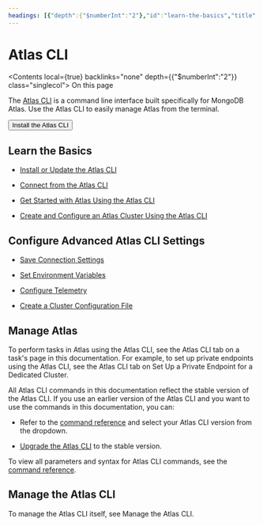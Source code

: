 ```yaml
---
headings: [{"depth":{"$numberInt":"2"},"id":"learn-the-basics","title":[{"type":"text","position":{"start":{"line":{"$numberInt":"23"}}},"value":"Learn the Basics"}],"selector_ids":{}},{"depth":{"$numberInt":"2"},"id":"configure-advanced-atlas-cli-settings","title":[{"type":"text","position":{"start":{"line":{"$numberInt":"35"}}},"value":"Configure Advanced Atlas CLI Settings"}],"selector_ids":{}},{"depth":{"$numberInt":"2"},"id":"manage-service","title":[{"type":"text","position":{"start":{"line":{"$numberInt":"47"}}},"value":"Manage "},{"type":"substitution_reference","position":{"start":{"line":{"$numberInt":"47"}}},"children":[{"type":"text","position":{"start":{"line":{"$numberInt":"0"}}},"value":"Atlas"}],"name":"service"}],"selector_ids":{}},{"depth":{"$numberInt":"2"},"id":"manage-the-atlas-cli","title":[{"type":"text","position":{"start":{"line":{"$numberInt":"70"}}},"value":"Manage the Atlas CLI"}],"selector_ids":{}}]
---
```


<span id="std-label-atlas-cli" />

# Atlas CLI

<Contents local={true} backlinks="none" depth={{"$numberInt":"2"}} class="singlecol">
  On this page
</Contents>

The [Atlas CLI](https://www.mongodb.com/docs/atlas/cli/current/) is a command line interface built
specifically for MongoDB <SubstitutionReference>Atlas</SubstitutionReference>. Use the Atlas CLI to easily
manage <SubstitutionReference>Atlas</SubstitutionReference> from the terminal.

<Button uri="https://www.mongodb.com/docs/atlas/cli/stable/install-atlas-cli/">
  Install the Atlas CLI
</Button>

## Learn the Basics

* [Install or Update the Atlas CLI](https://www.mongodb.com/docs/atlas/cli/current/install-atlas-cli/)

* [Connect from the Atlas CLI](https://www.mongodb.com/docs/atlas/cli/current/connect-atlas-cli/)

* [Get Started with Atlas Using the Atlas CLI](https://www.mongodb.com/docs/atlas/cli/current/atlas-cli-getting-started/)

* [Create and Configure an Atlas Cluster Using the Atlas CLI](https://www.mongodb.com/docs/atlas/cli/current/atlas-cli-quickstart/)

## Configure Advanced Atlas CLI Settings

* [Save Connection Settings](https://www.mongodb.com/docs/atlas/cli/current/atlas-cli-save-connection-settings/)

* [Set Environment Variables](https://www.mongodb.com/docs/atlas/cli/current/atlas-cli-env-variables/)

* [Configure Telemetry](https://www.mongodb.com/docs/atlas/cli/current/telemetry/)

* [Create a Cluster Configuration File](https://www.mongodb.com/docs/atlas/cli/current/cluster-config-file/)

## Manage <SubstitutionReference>Atlas</SubstitutionReference>

To perform tasks in <SubstitutionReference>Atlas</SubstitutionReference> using the Atlas CLI, see the
<Guilabel>Atlas CLI</Guilabel> tab on a task's page in this documentation. For example, to set up private endpoints using the Atlas CLI, see
the <Guilabel>Atlas CLI</Guilabel> tab on Set Up a Private Endpoint for a Dedicated Cluster.

All Atlas CLI commands in this documentation reflect the stable
version of the Atlas CLI. If you use an earlier version of
the Atlas CLI and you want to use the commands in this
documentation, you can:

* Refer to the [command reference](https://www.mongodb.com/docs/atlas/cli/current/command/atlas/)
  and select your Atlas CLI version from the dropdown.

* [Upgrade the Atlas CLI](https://www.mongodb.com/docs/atlas/cli/current/install-atlas-cli/#update-the-atlas-cli)
  to the stable version.

To view all parameters and syntax for Atlas CLI commands, see the
[command reference](https://www.mongodb.com/docs/atlas/cli/current/command/atlas/).

## Manage the Atlas CLI

To manage the Atlas CLI itself, see Manage the Atlas CLI.

<Toctree titlesonly={true} />
